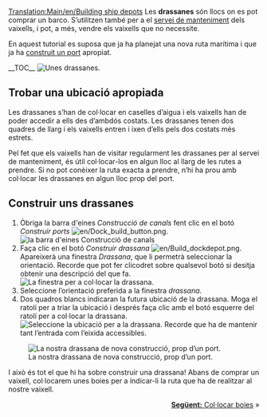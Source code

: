 [[Translation:Main/en/Building ship depots]]{{ca/Tutorial}}
Les '''drassanes''' són llocs on es pot comprar un barco. S’utilitzen també per a el [[Main/ca/Servei|servei de manteniment]] dels vaixells, i pot, a més, vendre els vaixells que no necessite.

En aquest tutorial es suposa que ja ha planejat una nova ruta marítima i que ja ha [[Main/ca/Construir ports|construit un port]] apropiat.

__TOC__
[[File:en/Shipdepot-construction-1.png|frame|left|Unes drassanes.]]
==Trobar una ubicació apropiada==
Les drassanes s’han de col·locar en caselles d’aigua i els vaixells han de poder accedir a ells des d’ambdós costats. Les drassanes tenen dos quadres de llarg i els vaixells entren i ixen d’ells pels dos costats més estrets.

Pel fet que els vaixells han de visitar regularment les drassanes per al servei de manteniment, és útil col·locar-los en algun lloc al llarg de les rutes a prendre. Si no pot conèixer la ruta exacta a prendre, n’hi ha prou amb col·locar les drassanes en algun lloc prop del port.

==Construir uns drassanes==
# Òbriga la barra d'eines ''Construcció de canals'' fent clic en el botó ''Construir ports'' [[File:en/Dock build button.png]].<br/>[[File:ca/Dock toolbar.png|frame|none|la barra d'eines Construcció de canals]]
# Faça clic en el botó ''Construir drassana'' [[File:en/Build dockdepot.png]]. Apareixerà una finestra ''Drassana'', que li permetrà seleccionar la orientació. Recorde que pot fer clicodret sobre qualsevol botó si desitja obtenir una descripció del que fa.<br/>[[File:ca/Ship-depot-orientation.png|frame|none|La finestra per a col·locar la drassana.]]
# Seleccione l’orientació preferida a la finestra ''drassana''.
# Dos quadros blancs indicaran la futura ubicació de la drassana. Moga el ratolí per a triar la ubicació i després faça clic amb el botó esquerre del ratolí per a col·locar la drassana.<br/>[[File:en/Shipdepot-construction-3.png|frame|none|Seleccione la ubicació per a la drassana. Recorde que ha de mantenir tant l’entrada com l’eixida accessibles.]]
[[File:en/Shipdepot-construction-4.png|frame|right|La nostra drassana de nova construcció, prop d’un port.]]

I això és tot el que hi ha sobre construir una drassana! Abans de comprar un vaixell, col·locarem unes boies per a indicar-li la ruta que ha de realitzar al nostre vaixell.

<span style="float: right">[[Main/ca/Col·locar boies|'''Següent:''' Col·locar boies]] &raquo;